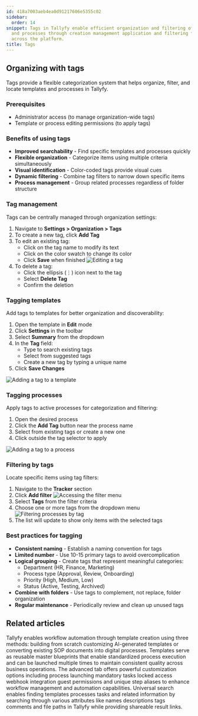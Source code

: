 ```yaml
---
id: 418a7003aeb4ea0d91217606e5355c02
sidebar:
  order: 14
snippet: Tags in Tallyfy enable efficient organization and filtering of templates
  and processes through creation management application and filtering functionalities
  across the platform.
title: Tags
---
```


## Organizing with tags

Tags provide a flexible categorization system that helps organize, filter, and locate templates and processes in Tallyfy.

### Prerequisites
- Administrator access (to manage organization-wide tags)
- Template or process editing permissions (to apply tags)

### Benefits of using tags

- **Improved searchability** - Find specific templates and processes quickly
- **Flexible organization** - Categorize items using multiple criteria simultaneously
- **Visual identification** - Color-coded tags provide visual cues
- **Dynamic filtering** - Combine tag filters to narrow down specific items
- **Process management** - Group related processes regardless of folder structure

### Tag management

Tags can be centrally managed through organization settings:

1. Navigate to **Settings > Organization > Tags**
2. To create a new tag, click **Add Tag**
3. To edit an existing tag:
   - Click on the tag name to modify its text
   - Click on the color swatch to change its color
   - Click **Save** when finished
   ![Editing a tag](https://screenshots.tallyfy.com/tallyfy%2Fpro%2Fdesktop-light-edit-tag.png)
4. To delete a tag:
   - Click the ellipsis (⋮) icon next to the tag
   - Select **Delete Tag**
   - Confirm the deletion

### Tagging templates

Add tags to templates for better organization and discoverability:

1. Open the template in **Edit** mode
2. Click **Settings** in the toolbar
3. Select **Summary** from the dropdown
4. In the **Tag** field:
   - Type to search existing tags
   - Select from suggested tags
   - Create a new tag by typing a unique name
5. Click **Save Changes**

![Adding a tag to a template](https://screenshots.tallyfy.com/tallyfy%2Fpro%2Fdesktop-light-add-tag-to-template.png)

### Tagging processes

Apply tags to active processes for categorization and filtering:

1. Open the desired process
2. Click the **Add Tag** button near the process name
3. Select from existing tags or create a new one
4. Click outside the tag selector to apply

![Adding a tag to a process](https://screenshots.tallyfy.com/tallyfy%2Fpro%2Fdesktop-light-add-tag-process.png)

### Filtering by tags

Locate specific items using tag filters:

1. Navigate to the **Tracker** section
2. Click **Add filter**
   ![Accessing the filter menu](https://screenshots.tallyfy.com/tallyfy%2Fpro%2Fdesktop-light-click-filter.png)
3. Select **Tags** from the filter criteria
4. Choose one or more tags from the dropdown menu
   ![Filtering processes by tag](https://screenshots.tallyfy.com/tallyfy%2Fpro%2Fdesktop-light-filter-process-by-tag.png)
5. The list will update to show only items with the selected tags

### Best practices for tagging

- **Consistent naming** - Establish a naming convention for tags
- **Limited number** - Use 10-15 primary tags to avoid overcomplication
- **Logical grouping** - Create tags that represent meaningful categories:
  - Department (HR, Finance, Marketing)
  - Process type (Approval, Review, Onboarding)
  - Priority (High, Medium, Low)
  - Status (Active, Testing, Archived)
- **Combine with folders** - Use tags to complement, not replace, folder organization
- **Regular maintenance** - Periodically review and clean up unused tags


## Related articles
<CardGrid>
<LinkTitleCard header="<b>Templates > Create a template</b>" href="/products/pro/documenting/templates/create-template/" > Tallyfy enables workflow automation through template creation using three methods: building from scratch customizing AI-generated templates or converting existing SOP documents into digital processes. </LinkTitleCard>
<LinkTitleCard header="<b>Documenting > Templates</b>" href="/products/pro/documenting/templates/" > Templates serve as reusable master blueprints that enable standardized process execution and can be launched multiple times to maintain consistent quality across business operations. </LinkTitleCard>
<LinkTitleCard header="<b>Tasks > Advanced tab</b>" href="/products/pro/tracking-and-tasks/tasks/how-can-i-utilize-tallyfys-advanced-tab-features/" > The advanced tab offers powerful customization options including process launching mandatory tasks locked access webhook integration guest permissions and unique step aliases to enhance workflow management and automation capabilities. </LinkTitleCard>
<LinkTitleCard header="<b>Miscellaneous > Universal search</b>" href="/products/pro/miscellaneous/how-to-use-tallyfys-universal-search-function/" > Universal search enables finding templates processes tasks and related information by searching through various attributes like names descriptions tags comments and file paths in Tallyfy while providing shareable result links. </LinkTitleCard>
</CardGrid>